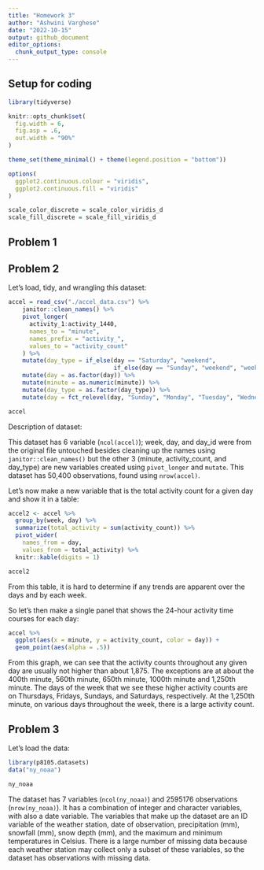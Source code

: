 ```yaml
---
title: "Homework 3"
author: "Ashwini Varghese"
date: "2022-10-15"
output: github_document
editor_options: 
  chunk_output_type: console
---
```


## Setup for coding

```r
library(tidyverse)

knitr::opts_chunk$set(
  fig.width = 6,
  fig.asp = .6,
  out.width = "90%"
)

theme_set(theme_minimal() + theme(legend.position = "bottom"))

options(
  ggplot2.continuous.colour = "viridis",
  ggplot2.continuous.fill = "viridis"
)

scale_color_discrete = scale_color_viridis_d
scale_fill_discrete = scale_fill_viridis_d
```

## Problem 1



## Problem 2

Let's load, tidy, and wrangling this dataset:

```r
accel = read_csv("./accel_data.csv") %>% 
    janitor::clean_names() %>% 
    pivot_longer(
      activity_1:activity_1440,
      names_to = "minute",
      names_prefix = "activity_",
      values_to = "activity_count"
    ) %>% 
    mutate(day_type = if_else(day == "Saturday", "weekend",
                              if_else(day == "Sunday", "weekend", "weekday"))) %>%
    mutate(day = as.factor(day)) %>% 
    mutate(minute = as.numeric(minute)) %>% 
    mutate(day_type = as.factor(day_type)) %>% 
    mutate(day = fct_relevel(day, "Sunday", "Monday", "Tuesday", "Wednesday", "Thursday", "Friday", "Saturday"))

accel
```

Description of dataset:

This dataset has 6 variable (`ncol(accel)`); week, day, and day_id were from the original file untouched besides cleaning up the names using `janitor::clean_names()` but the other 3 (minute, activity_count, and day_type) are new variables created using `pivot_longer` and `mutate`. This dataset has 50,400 observations, found using `nrow(accel)`.


Let's now make a new variable that is the total activity count for a given day and show it in a table:

```r
accel2 <- accel %>% 
  group_by(week, day) %>% 
  summarize(total_activity = sum(activity_count)) %>% 
  pivot_wider(
    names_from = day,
    values_from = total_activity) %>% 
  knitr::kable(digits = 1)

accel2
```

From this table, it is hard to determine if any trends are apparent over the days and by each week.

So let's then make a single panel that shows the 24-hour activity time courses for each day:

```r
accel %>%
  ggplot(aes(x = minute, y = activity_count, color = day)) +
  geom_point(aes(alpha = .5)) 
```

From this graph, we can see that the activity counts throughout any given day are usually not higher than about 1,875. The exceptions are at about the 400th minute, 560th minute, 650th minute, 1000th minute and 1,250th minute. The days of the week that we see these higher activity counts are on Thursdays, Fridays, Sundays, and Saturdays, respectively. At the 1,250th minute, on various days throughout the week, there is a large activity count. 

## Problem 3

Let's load the data:

```r
library(p8105.datasets)
data("ny_noaa")

ny_noaa
```

The dataset has 7 variables (`ncol(ny_noaa)`) and 2595176 observations (`nrow(ny_noaa)`). It has a combination of integer and character variables, with also a date variable. The variables that make up the dataset are an ID variable of the weather station, date of observation, precipitation (mm), snowfall (mm), snow depth (mm), and the maximum and minimum temperatures in Celsius. There is a large number of missing data because each weather station may collect only a subset of these variables, so the dataset has observations with missing data. 





